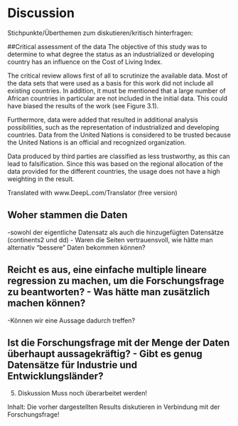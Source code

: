 # Discussion

Stichpunkte/Überthemen zum diskutieren/kritisch hinterfragen:

##Critical assessment of the data 
The objective of this study was to determine to what degree the status as an industrialized or developing country has an influence on the Cost of Living Index.

The critical review allows first of all to scrutinize the available data. Most of the data sets that were used as a basis for this work did not include all existing countries. In addition, it must be mentioned that a large number of African countries in particular are not included in the initial data. This could have biased the results of the work (see Figure 3.1).

Furthermore, data were added that resulted in additional analysis possibilities, such as the representation of industrialized and developing countries. Data from the United Nations is considered to be trusted because the United Nations is an official and recognized organization. 

Data produced by third parties are classified as less trustworthy, as this can lead to falsification. Since this was based on the regional allocation of the data provided for the different countries, the usage does not have a high weighting in the result. 

Translated with www.DeepL.com/Translator (free version)

## Woher stammen die Daten
-sowohl der eigentliche Datensatz als auch die hinzugefügten Datensätze (continents2 und dd) - Waren die Seiten vertrauensvoll, wie hätte man alternativ "bessere" Daten bekommen können?

## Reicht es aus, eine einfache multiple lineare regression zu machen, um die Forschungsfrage zu beantworten? - Was hätte man zusätzlich machen können?
-Können wir eine Aussage dadurch treffen?

## Ist die Forschungsfrage mit der Menge der Daten überhaupt aussagekräftig? - Gibt es genug Datensätze für Industrie und Entwicklungsländer?

5. Diskussion
Muss noch überarbeitet werden!

Inhalt:
Die vorher dargestellten Results diskutieren in Verbindung mit der Forschungsfrage!
